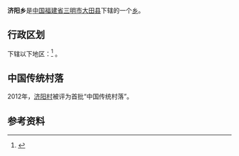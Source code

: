 {{中国乡级行政区|35/04/25/203/000
| 电话区号 = 598
}}
'''济阳乡'''是[[中华人民共和国|中国]][[福建省|福建省]][[三明市|三明市]][[大田县|大田县]]下辖的一个[[乡|乡]]。

== 行政区划 ==
{{PAGENAMEBASE}}下辖以下地区：<ref>{{PRC admin/ref sgc|35/04/25/203/000}}</ref>
{{PRC admin/children|35/04/25/203/000}}。

==中国传统村落==
2012年，[[济阳村|济阳村]]被评为首批“中国传统村落”。

== 参考资料 ==
{{reflist}}
{{PRC admin/navcat|35/04/25/203/000}}